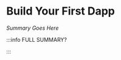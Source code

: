 # Build Your First Dapp


_Summary Goes Here_

<DocCardList />

:::info FULL SUMMARY?

<QuestButton
  text="Go To Campaign Page"
  link="https://app.stackup.dev/campaign_page/build-your-first-dapp"
/>

:::
